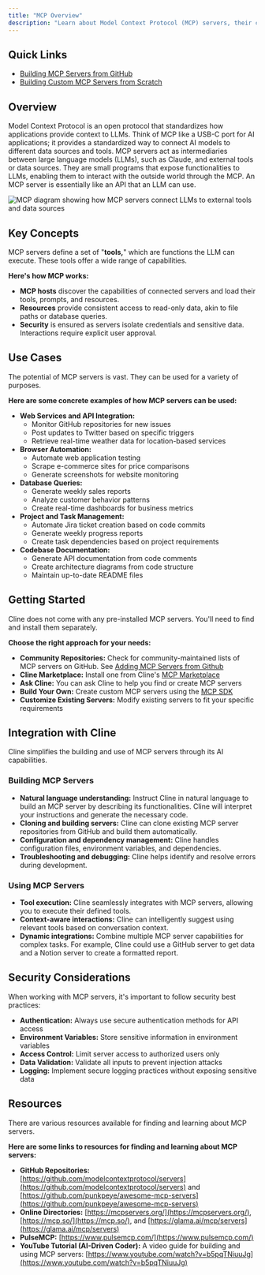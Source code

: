 ```yaml
---
title: "MCP Overview"
description: "Learn about Model Context Protocol (MCP) servers, their capabilities, and how Cline can help build and use them. MCP standardizes how applications provide context to LLMs, acting like a USB-C port for AI applications."
---
```


## Quick Links

- [Building MCP Servers from GitHub](/mcp/adding-mcp-servers-from-github)
- [Building Custom MCP Servers from Scratch](/mcp/mcp-server-development-protocol)

## Overview

Model Context Protocol is an open protocol that standardizes how applications provide context to LLMs. Think of MCP like a USB-C port for AI applications; it provides a standardized way to connect AI models to different data sources and tools. MCP servers act as intermediaries between large language models (LLMs), such as Claude, and external tools or data sources. They are small programs that expose functionalities to LLMs, enabling them to interact with the outside world through the MCP. An MCP server is essentially like an API that an LLM can use.

<Frame>
	<img
		src="https://storage.googleapis.com/cline_public_images/docs/assets/mcp-diagram.png"
		alt="MCP diagram showing how MCP servers connect LLMs to external tools and data sources"
	/>
</Frame>

## Key Concepts

MCP servers define a set of "**tools,**" which are functions the LLM can execute. These tools offer a wide range of capabilities.

**Here's how MCP works:**

- **MCP hosts** discover the capabilities of connected servers and load their tools, prompts, and resources.
- **Resources** provide consistent access to read-only data, akin to file paths or database queries.
- **Security** is ensured as servers isolate credentials and sensitive data. Interactions require explicit user approval.

## Use Cases

The potential of MCP servers is vast. They can be used for a variety of purposes.

**Here are some concrete examples of how MCP servers can be used:**

- **Web Services and API Integration:**
    - Monitor GitHub repositories for new issues
    - Post updates to Twitter based on specific triggers
    - Retrieve real-time weather data for location-based services
- **Browser Automation:**
    - Automate web application testing
    - Scrape e-commerce sites for price comparisons
    - Generate screenshots for website monitoring
- **Database Queries:**
    - Generate weekly sales reports
    - Analyze customer behavior patterns
    - Create real-time dashboards for business metrics
- **Project and Task Management:**
    - Automate Jira ticket creation based on code commits
    - Generate weekly progress reports
    - Create task dependencies based on project requirements
- **Codebase Documentation:**
    - Generate API documentation from code comments
    - Create architecture diagrams from code structure
    - Maintain up-to-date README files

## Getting Started

Cline does not come with any pre-installed MCP servers. You'll need to find and install them separately.

**Choose the right approach for your needs:**

- **Community Repositories:** Check for community-maintained lists of MCP servers on GitHub. See [Adding MCP Servers from Github](/mcp/adding-mcp-servers-from-github)
- **Cline Marketplace:** Install one from Cline's [MCP Marketplace](/mcp/mcp-marketplace)
- **Ask Cline:** You can ask Cline to help you find or create MCP servers
- **Build Your Own:** Create custom MCP servers using the [MCP SDK](https://github.com/modelcontextprotocol/)
- **Customize Existing Servers:** Modify existing servers to fit your specific requirements

## Integration with Cline

Cline simplifies the building and use of MCP servers through its AI capabilities.

### Building MCP Servers

- **Natural language understanding:** Instruct Cline in natural language to build an MCP server by describing its functionalities. Cline will interpret your instructions and generate the necessary code.
- **Cloning and building servers:** Cline can clone existing MCP server repositories from GitHub and build them automatically.
- **Configuration and dependency management:** Cline handles configuration files, environment variables, and dependencies.
- **Troubleshooting and debugging:** Cline helps identify and resolve errors during development.

### Using MCP Servers

- **Tool execution:** Cline seamlessly integrates with MCP servers, allowing you to execute their defined tools.
- **Context-aware interactions:** Cline can intelligently suggest using relevant tools based on conversation context.
- **Dynamic integrations:** Combine multiple MCP server capabilities for complex tasks. For example, Cline could use a GitHub server to get data and a Notion server to create a formatted report.

## Security Considerations

When working with MCP servers, it's important to follow security best practices:

- **Authentication:** Always use secure authentication methods for API access
- **Environment Variables:** Store sensitive information in environment variables
- **Access Control:** Limit server access to authorized users only
- **Data Validation:** Validate all inputs to prevent injection attacks
- **Logging:** Implement secure logging practices without exposing sensitive data

## Resources

There are various resources available for finding and learning about MCP servers.

**Here are some links to resources for finding and learning about MCP servers:**

- **GitHub Repositories:** [https://github.com/modelcontextprotocol/servers](https://github.com/modelcontextprotocol/servers) and [https://github.com/punkpeye/awesome-mcp-servers](https://github.com/punkpeye/awesome-mcp-servers)
- **Online Directories:** [https://mcpservers.org/](https://mcpservers.org/), [https://mcp.so/](https://mcp.so/), and [https://glama.ai/mcp/servers](https://glama.ai/mcp/servers)
- **PulseMCP:** [https://www.pulsemcp.com/](https://www.pulsemcp.com/)
- **YouTube Tutorial (AI-Driven Coder):** A video guide for building and using MCP servers: [https://www.youtube.com/watch?v=b5pqTNiuuJg](https://www.youtube.com/watch?v=b5pqTNiuuJg)

